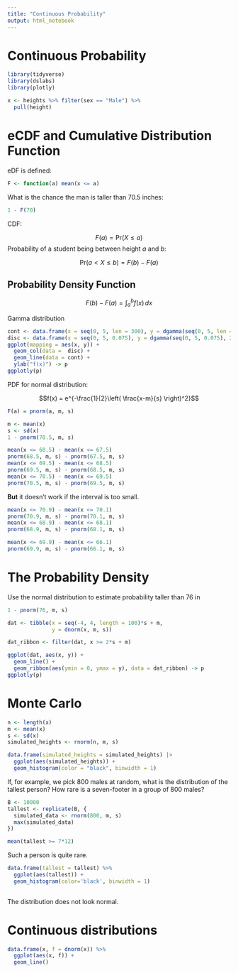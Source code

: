```yaml
---
title: "Continuous Probability"
output: html_notebook
---
```


# Continuous Probability

```r
library(tidyverse)
library(dslabs)
library(plotly)
```

```r
x <- heights %>% filter(sex == "Male") %>% 
  pull(height)
```

# eCDF and Cumulative Distribution Function

eDF is defined:

```r
F <- function(a) mean(x <= a)
```

What is the chance the man is taller than 70.5 inches:
```r
1 - F(70)
```

CDF:

$$F(a) = \mbox{Pr}(X \leq a)$$
Probability of a student being between height $a$ and $b$:

$$\mbox{Pr}(a < X \leq b) = F(b)-F(a)$$

## Probability Density Function

$$F(b) - F(a) = \int_a^b f(x)\,dx$$

Gamma distribution

```r
cont <- data.frame(x = seq(0, 5, len = 300), y = dgamma(seq(0, 5, len = 300), 2, 2))
disc <- data.frame(x = seq(0, 5, 0.075), y = dgamma(seq(0, 5, 0.075), 2, 2))
ggplot(mapping = aes(x, y)) +
  geom_col(data =  disc) +
  geom_line(data = cont) +
  ylab("f(x)") -> p
ggplotly(p)

```

PDF for normal distribution:

$$f(x) = e^{-\frac{1}{2}\left( \frac{x-m}{s} \right)^2}$$

```r
F(a) = pnorm(a, m, s)
```

```r
m <- mean(x)
s <- sd(x)
1 - pnorm(70.5, m, s)
```

```r
mean(x <= 68.5) - mean(x <= 67.5)
pnorm(68.5, m, s) - pnorm(67.5, m, s) 
mean(x <= 69.5) - mean(x <= 68.5)
pnorm(69.5, m, s) - pnorm(68.5, m, s) 
mean(x <= 70.5) - mean(x <= 69.5)
pnorm(70.5, m, s) - pnorm(69.5, m, s) 
```

**But** it doesn't work if the interval is too small.

```r
mean(x <= 70.9) - mean(x <= 70.1)
pnorm(70.9, m, s) - pnorm(70.1, m, s)
mean(x <= 68.9) - mean(x <= 68.1)
pnorm(68.9, m, s) - pnorm(68.1, m, s)
```

```r
mean(x <= 69.9) - mean(x <= 66.1)
pnorm(69.9, m, s) - pnorm(66.1, m, s)
```

# The Probability Density

Use the normal distribution to estimate probability taller than 76 in

```r
1 - pnorm(76, m, s)
```

```r
dat <- tibble(x = seq(-4, 4, length = 100)*s + m,
              y = dnorm(x, m, s))

dat_ribbon <- filter(dat, x >= 2*s + m)

ggplot(dat, aes(x, y)) +
  geom_line() +
  geom_ribbon(aes(ymin = 0, ymax = y), data = dat_ribbon) -> p
ggplotly(p)
```

# Monte Carlo

```r
n <- length(x)
m <- mean(x)
s <- sd(x)
simulated_heights <- rnorm(n, m, s)
```

```r
data.frame(simulated_heights = simulated_heights) |>
  ggplot(aes(simulated_heights)) + 
  geom_histogram(color = "black", binwidth = 1) 
```

If, for example, we pick 800 males at random, what is the distribution of the tallest person? How rare is a seven-footer in a group of 800 males? 

```r
B <- 10000
tallest <- replicate(B, {
  simulated_data <- rnorm(800, m, s)
  max(simulated_data)
})
```

```r
mean(tallest >= 7*12)
```

Such a person is quite rare.

```r
data.frame(tallest = tallest) %>% 
  ggplot(aes(tallest)) +
  geom_histogram(color='black', binwidth = 1)
  
```

The distribution does not look normal.

# Continuous distributions


```r
data.frame(x, f = dnorm(x)) %>% 
  ggplot(aes(x, f)) +
  geom_line()
```
















